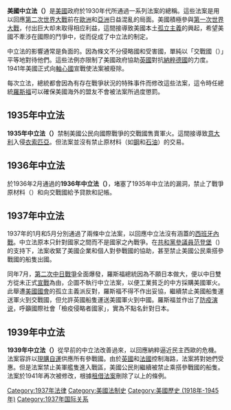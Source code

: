 {{unreferenced|time=2014-6-9}}
'''美國中立法（{{lang|en|Neutrality Acts}}）'''是[[美國|美國]]政府於1930年代所通過一系列法案的總稱。這些法案是用以回應[[第二次世界大戰|第二次世界大戰]]前在[[歐洲|歐洲]]和[[亞洲|亞洲]]日益混亂的局面。美國積極參與[[第一次世界大戰|第一次世界大戰]]，付出巨大却未取得相应利益，這間接導致美國本土[[孤立主義|孤立主義]]的興起，希望美國不牽涉在國際的鬥爭中，從而促成了中立法的制定。

中立法的影響通常是負面的。因為條文不分侵略國和受害國，單純以「交戰國（{{lang|en|belligerents}}）」平等地對待他們。這些法例亦限制了美國政府協助[[英國|英國]]對抗[[納粹德國|納粹德國]]的力度。1941年美國正式向[[軸心國|軸心國]]宣戰使法案被廢除。

每次立法，總統都會因為有存在戰爭狀況的特殊事件而修改這些法案，這令時任總統[[富兰克林·德拉诺·罗斯福|羅斯福]]可以確保美國海外的盟友不會被法案所過度懲罰。

==1935年中立法==
'''1935年中立法（{{lang|en|Neutrality Act of 1935}}）'''禁制美國公民向國際戰爭的交戰國售賣軍火。這間接導致[[意大利|意大利]]入侵[[衣索匹亞|衣索匹亞]]。但法案並沒有禁止原材料（如[[鋼|鋼]]和[[石油|石油]]）的交易。

==1936年中立法==
於1936年2月通過的'''1936年中立法（{{lang|en|Neutrality Act of 1936}}）'''，堵塞了1935年中立法的漏洞，禁止了戰爭原材料（{{lang|en|war materials}}）和向交戰國給予貸款和記帳。

==1937年中立法==
1937年的1月和5月分別通過了兩條中立法案，以回應中立法沒有涵蓋的[[西班牙內戰|西班牙內戰]]。中立法原本只針對國家之間而不是國家之內戰爭。在[[美國共和黨|共和黨]][[美國參議員|參議員]][[亞瑟·范登堡|范登堡]]（{{lang|en|Arthur H. Vandenberg}})的支持下，法案收緊了美國企業和個人對參戰國的協助，甚至禁止美國公民乘搭參戰國的船隻出國。

同年7月，[[中国抗日战争|第二次中日戰爭]]全面爆發，羅斯福總統因為不願日本做大，便以中日雙方從未正式[[宣戰|宣戰]]為由，企圖不執行中立法案，以便工業貧乏的中方採購美國軍火。此舉遭[[美國國會|美國國會]]的孤立主義派反對，羅斯福不得不作出妥協，繼續禁止美國船隻運送軍火到交戰國，但允許英國船隻運送美國軍火到中國。羅斯福並作出了[[防疫演说|防疫演说]]，呼籲國際社會「檢疫侵略者國家」，實為不點名針對日本。

==1939年中立法==
'''1939年中立法（{{lang|en|Neutrality Act of 1939}}）'''從早前的中立法改善過來，以回應納粹逼近民主西歐的危機。法案容許以[[現購自運政策|現購自運]]供應所有參戰國。由於[[英國|英國]]和[[法國|法國]]控制海路，法案將對她們受惠。但是法案禁止美軍艦隻進入戰區，美國公民則繼續被禁止乘搭參戰國的船隻。法案於1941年再次被修改，根據[[租借法案|租借法案]]刪除了以上的條例。

{{step|[[凡爾賽條約|凡爾賽條約]], [[國際聯盟|國際聯盟]]|[[現購自運政策|現購自運]]}}

[[Category:1937年法律|Category:1937年法律]]
[[Category:美國法制史|Category:美國法制史]]
[[Category:美國歷史_(1918年-1945年)|Category:美國歷史 (1918年-1945年)]]
[[Category:1937年国际关系|Category:1937年国际关系]]